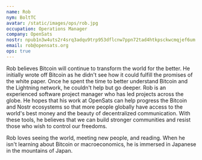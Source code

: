 ```yaml
---
name: Rob
nym: BoltTC
avatar: /static/images/ops/rob.jpg
occupation: Operations Manager
company: OpenSats
nostr: npub1n3w4uts2r4srq3adqu9trp953dflcnw7ppn72tad4htkpsckwcmqjef6um
email: rob@opensats.org
ops: true
---
```


Rob believes Bitcoin will continue to transform the world for the better. He
initially wrote off Bitcoin as he didn't see how it could fulfill the promises
of the white paper. Once he spent the time to better understand Bitcoin and the
Lightning network, he couldn't help but go deeper. Rob is an experienced
software project manager who has led projects across the globe. He hopes that
his work at OpenSats can help progress the Bitcoin and Nostr ecosystems so that
more people globally have access to the world's best money and the beauty of
decentralized communication. With these tools, he believes that we can build
stronger communities and resist those who wish to control our freedoms.

Rob loves seeing the world, meeting new people, and reading. When he isn't
learning about Bitcoin or macroeconomics, he is immersed in Japanese in the
mountains of Japan.
